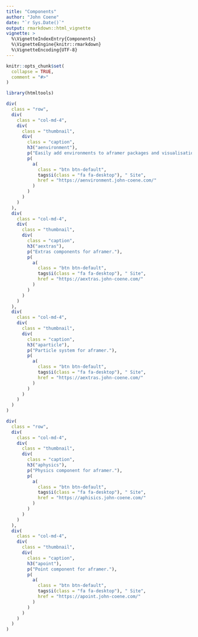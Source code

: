 ```yaml
---
title: "Components"
author: "John Coene"
date: "`r Sys.Date()`"
output: rmarkdown::html_vignette
vignette: >
  %\VignetteIndexEntry{Components}
  %\VignetteEngine{knitr::rmarkdown}
  %\VignetteEncoding{UTF-8}
---
```


```r
knitr::opts_chunk$set(
  collapse = TRUE,
  comment = "#>"
)

library(htmltools)
```

```r
div(
  class = "row",
  div(
    class = "col-md-4",
    div(
      class = "thumbnail",
      div(
        class = "caption",
        h3("aenvironment"),
        p("Easily add environments to aframer packages and visualisations."),
        p(
          a(
            class = "btn btn-default",
            tags$i(class = "fa fa-desktop"), " Site",
            href = "https://aenvironment.john-coene.com/"
          )
        )
      )
    )
  ),
  div(
    class = "col-md-4",
    div(
      class = "thumbnail",
      div(
        class = "caption",
        h3("aextras"),
        p("Extras components for aframer."),
        p(
          a(
            class = "btn btn-default",
            tags$i(class = "fa fa-desktop"), " Site",
            href = "https://aextras.john-coene.com/"
          )
        )
      )
    )
  ),
  div(
    class = "col-md-4",
    div(
      class = "thumbnail",
      div(
        class = "caption",
        h3("aparticle"),
        p("Particle system for aframer."),
        p(
          a(
            class = "btn btn-default",
            tags$i(class = "fa fa-desktop"), " Site",
            href = "https://aextras.john-coene.com/"
          )
        )
      )
    )
  )
)

div(
  class = "row",
  div(
    class = "col-md-4",
    div(
      class = "thumbnail",
      div(
        class = "caption",
        h3("aphysics"),
        p("Physics component for aframer."),
        p(
          a(
            class = "btn btn-default",
            tags$i(class = "fa fa-desktop"), " Site",
            href = "https://aphisics.john-coene.com/"
          )
        )
      )
    )
  ),
  div(
    class = "col-md-4",
    div(
      class = "thumbnail",
      div(
        class = "caption",
        h3("apoint"),
        p("Point component for aframer."),
        p(
          a(
            class = "btn btn-default",
            tags$i(class = "fa fa-desktop"), " Site",
            href = "https://apoint.john-coene.com/"
          )
        )
      )
    )
  )
)
```
